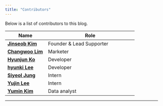 ```yaml
---
title: "Contributors"
---
```


Below is a list of contributors to this blog.

| Name                                               | Role                     |
|-----------------------|-------------------------------------------------|
| [**Jinseob Kim**](https://github.com/jinseob2kim)  | Founder & Lead Supporter |
| [**Changwoo Lim**](https://github.com/ChangwooLim) | Marketer                 |
| [**Hyunjun Ko**](https://github.com/ghj20345)      | Developer                |
| [**hyunki Lee**](https://github.com/leevenstar)    | Developer                |
| [**Siyeol Jung**](https://github.com/SiYeolJung)   | Intern                   |
| [**Yujin Lee**](https://github.com/lyj7518)        | Intern                   |
| [**Yumin Kim**](https://github.com/yumin9-kim)     | Data analyst             |

------------------------------------------------------------------------
